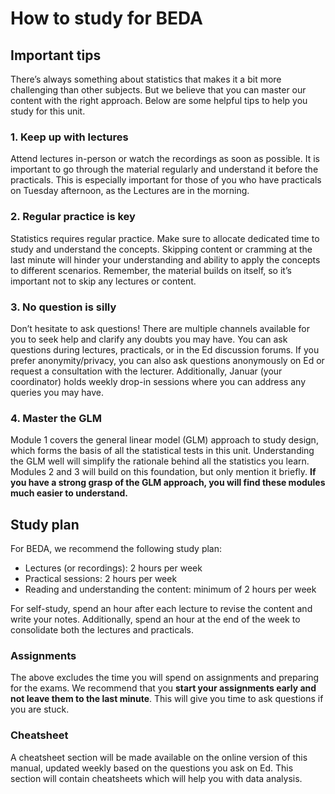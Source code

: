 # How to study for BEDA {.unnumbered}

## Important tips

There's always something about statistics that makes it a bit more challenging than other subjects. But we believe that you can master our content with the right approach. Below are some helpful tips to help you study for this unit.

### 1. Keep up with lectures
Attend lectures in-person or watch the recordings as soon as possible. It is important to go through the material regularly and understand it before the practicals. This is especially important for those of you who have practicals on Tuesday afternoon, as the Lectures are in the morning.

### 2. Regular practice is key
Statistics requires regular practice. Make sure to allocate dedicated time to study and understand the concepts. Skipping content or cramming at the last minute will hinder your understanding and ability to apply the concepts to different scenarios. Remember, the material builds on itself, so it's important not to skip any lectures or content.

### 3. No question is silly

Don't hesitate to ask questions! There are multiple channels available for you to seek help and clarify any doubts you may have. You can ask questions during lectures, practicals, or in the Ed discussion forums. If you prefer anonymity/privacy, you can also ask questions anonymously on Ed or request a consultation with the lecturer. Additionally, Januar (your coordinator) holds weekly drop-in sessions where you can address any queries you may have.

### 4. Master the GLM

Module 1 covers the general linear model (GLM) approach to study design, which forms the basis of all the statistical tests in this unit. Understanding the GLM well will simplify the rationale behind all the statistics you learn. Modules 2 and 3 will build on this foundation, but only mention it briefly. **If you have a strong grasp of the GLM approach, you will find these modules much easier to understand.**

## Study plan

For BEDA, we recommend the following study plan:

- Lectures (or recordings): 2 hours per week
- Practical sessions: 2 hours per week
- Reading and understanding the content: minimum of 2 hours per week

For self-study, spend an hour after each lecture to revise the content and write your notes. Additionally, spend an hour at the end of the week to consolidate both the lectures and practicals.

### Assignments

The above excludes the time you will spend on assignments and preparing for the exams. We recommend that you **start your assignments early and not leave them to the last minute**. This will give you time to ask questions if you are stuck. 


### Cheatsheet

A cheatsheet section will be made available on the online version of this manual, updated weekly based on the questions you ask on Ed. This section will contain cheatsheets which will help you with data analysis.